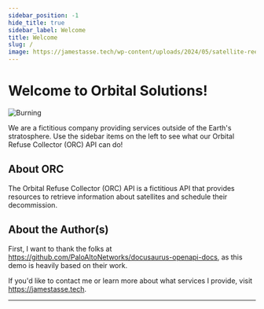```yaml
---
sidebar_position: -1
hide_title: true
sidebar_label: Welcome
title: Welcome
slug: /
image: https://jamestasse.tech/wp-content/uploads/2024/05/satellite-reentry-cropped.png
---
```


<head>
  <link rel="apple-touch-icon" href="/apple-touch-icon.png" />
</head>


# Welcome to Orbital Solutions!
![Burning](https://jamestasse.tech/wp-content/uploads/2024/06/satellite_burning_small.gif "")
<div align="left">

  We are a fictitious company providing services outside of the Earth's stratosphere. Use the sidebar items on the left to see what our Orbital Refuse Collector (ORC) API can do!

</div>

## About ORC

The Orbital Refuse Collector (ORC) API is a fictitious API that provides resources to retrieve information about satellites and schedule their decommission.

## About the Author(s)

First, I want to thank the folks at https://github.com/PaloAltoNetworks/docusaurus-openapi-docs, as this demo is heavily based on their work.

If you'd like to contact me or learn more about what services I provide, visit https://jamestasse.tech.

---